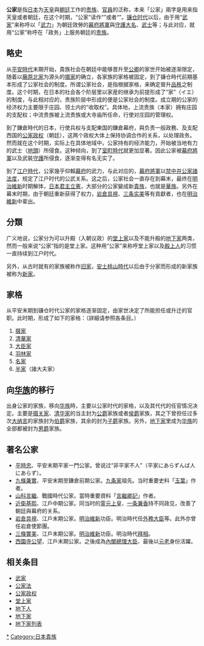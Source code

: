 {{主條目消歧義|本文介紹的是日本朝廷的貴族、官員統稱。關於「公家」在漢語的意思，請見「[[政府|政府]]」或「[[朝廷|朝廷]]」。}}

{{japanese|japanese=公家|kana=くげ|romaji=Kuge}}
'''公家'''是指[[日本|日本]]为[[天皇|天皇]]與[[朝廷|朝廷]]工作的[[贵族|贵族]]、[[官員|官員]]的泛称，本来「公家」兩字是用来指天皇或者朝廷，在这个时期，“公家”读作“{{jpn|hg=こうけ|rm=Kouke|link=no}}”或者“{{jpn|link=no|hg=おおやけ|rm=Ooyake}}”。[[镰仓时代|镰仓时代]]以后，由于用“[[武家|武家]]”来称呼以「[[武力|武力]]」为朝廷效勞的[[幕府將軍|幕府將軍]]與[[守護|守護]][[大名_(稱謂)|大名]]、[[武士|武士]]等；与此对应，就用“公家”称呼在「政务」上服务朝廷的[[贵族|贵族]]。

== 略史 ==
从[[平安時代|平安時代]]末期开始，貴族社会在朝廷中能够晋升至[[公卿|公卿]]的家世开始被逐渐限定，随着以[[藤原北家|藤原北家]]为源头的[[摄家|摄家]]的确立，各家族的家格被固定，到了镰仓時代前期基本形成了公家社会的制度。所谓公家社会，是指根据家格，来确定晉升[[品秩|品秩]]之制度。这个时期，在日本的社会各个阶层里以家産的继承为前提形成了“家”（イエ）的制度，与此相对应的，贵族阶层中形成的便是公家社会的制度。成立期的公家的经济权力主要限于庄园、领土内的“收取权”。具体地，上流贵族（本家）拥有庄园的支配权；中流贵族被上流贵族或大寺庙所任命，行使对庄园的管理权。

到了鎌倉時代的日本，行使兵权与支配東国的鎌倉幕府，與负责一般政務、及支配西国的[[公家政权|公家政权]]（朝廷），这两个政权大体上保持协调合作的关系，以处理政务。然而就在这个时期，实际上在具体地域中，公家持有的经济能力，开始被当地有力的武士（[[地頭|地頭]]）所侵食。这种倾向，到了[[室町時代|室町時代]]就更加显著。因此公家被[[幕府將軍|幕府將軍]]以及武裝[[守護|守護]]所侵食，逐渐变得有名无实了。

到了[[江户時代|江户時代]]，公家幾乎仰賴[[幕府|幕府]]的武力，与此对应的，[[幕府將軍|幕府將軍]]以[[禁中并公家諸法度|禁中并公家諸法度]]，规定了江户时代的公武关系。这之后，公家社会一直存在到幕末，最终在[[明治維新|明治維新]]时期解体，[[日本|日本]][[君主立憲|君主立憲]]，大部分的公家變成新[[貴族|貴族]]，也就是[[華族|華族]]。另外在幕末时期，由于朝廷重新获得了权力，[[岩倉具視|岩倉具視]]、[[三条实美|三条实美]]等有貢獻者，也在[[明治維新|明治維新]]中辈出。

== 分類 ==
广义地说，公家分为可以升殿（入朝议政）的[[堂上家|堂上家]]以及不能升殿的[[地下家|地下家]]两类，然而一般来说“公家”指的是堂上家。这种用“公家”来称呼堂上家以及[[殿上人|殿上人]]的习惯一直持续到江户时代。

另外，从古时就有的家族被称作[[旧家|旧家]]，[[安土桃山時代|安土桃山時代]]以后由于分家而形成的新家族被称为[[新家|新家]]。

== 家格 ==
从平安末期到镰仓时代公家的家格逐渐固定，由家世决定了所能担任或升迁的官职。此时期，形成了如下的家格：（詳細请参照各条目。）
#[[摄家|摄家]]
#[[清華家|清華家]]
#[[大臣家|大臣家]]
#[[羽林家|羽林家]]
#[[名家_(公家)|名家]]
#[[半家_(公家)|半家]]（諸大夫家）

== 向[[華族_(日本)|华族]]的移行 ==
出身公家的家族，移向[[華族_(日本)|华族]]時，主要以公家时代的家格，以及其代代的任官情况决定。主要是[[摄关家|摄关家]]、[[清华家|清华家]]的当主封为[[公爵|公爵]]家族或者[[侯爵|侯爵]]家族，其之下曾担任过多次[[大纳言|大纳言]]的家族封为[[伯爵|伯爵]]家族，其余的封为[[子爵|子爵]]家族。另外，[[地下家|地下家]]里成为[[華族_(日本)|华族]]的全部都被封为[[男爵|男爵]]家族。

== 著名公家 ==
*[[平時忠|平時忠]]、平安末期平家一門公家。曾说过“非平家不人”（平家にあらずんば人にあらず）。
*[[九條兼實|九條兼實]]、平安末期至鎌倉前期公家。[[九条家|九条家]]祖先。当时重要史料「[[玉葉|玉葉]]」作者。
*[[山科言繼|山科言繼]]、戰國時代公家。當時重要資料「[[言繼卿記|言繼卿記]]」作者。
*[[近衛基熙|近衛基熙]]、江戶中期公家。同当时的[[靈元天皇|霊元上皇]]、[[一条兼香|一条兼香]]持不同政见，改善了朝廷與幕府的关系。
*[[岩倉具視|岩倉具視]]、江戶末期公家。[[明治維新|明治維新]]功臣。明治時代任[[外務大臣|外務大臣]]等。此外亦曾任岩倉使節團。
*[[三條實美|三條實美]]、江戶末期公家。[[明治維新|明治維新]]功臣。明治時代[[拜相|拜相]]。
*[[西園寺公望|西園寺公望]]、江戶末期公家。之後成為[[內閣總理大臣|內閣總理大臣]]、最後以[[元老|元老]]身份活躍。

== 相关条目 ==
*[[武家|武家]]
*[[公家法|公家法]]
*[[公家政权|公家政权]]
*[[堂上家|堂上家]]
*[[地下人|地下人]]
*[[地下家|地下家]]
*[[地下家列表|地下家列表]]

{{Authority control}}
{{DEFAULTSORT:Kuge}}
[[Category:公家|*]]
[[Category:日本貴族|Category:日本貴族]]